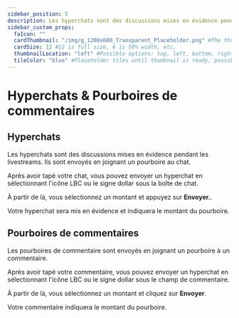 ---
sidebar_position: 5
description: Les hyperchats sont des discussions mises en évidence pendant les livestreams. Ils sont envoyés en joignant un pourboire au chat.
sidebar_custom_props:
  faIcon: ""
  cardThumbnail: "/img/g_1200x600_Transparent_Placeholder.png" #The thumbnail on the category card.
  cardSize: 12 #12 is full size, 6 is 50% width, etc.
  thumbnailLocation: "left" #Possible options: top, left, bottom, right, none
  tileColor: "blue" #Placeholder tiles until thumbnail is ready, possible options: blue, cream, darkpurple, lightpurple, mauve, orange, pink, none
---

# Hyperchats & Pourboires de commentaires

## Hyperchats

Les hyperchats sont des discussions mises en évidence pendant les livestreams. Ils sont envoyés en joignant un pourboire au chat.

Après avoir tapé votre chat, vous pouvez envoyer un hyperchat en sélectionnant l'icône LBC ou le signe dollar sous la boîte de chat.

À partir de là, vous sélectionnez un montant et appuyez sur **Envoyer.**.

Votre hyperchat sera mis en évidence et indiquera le montant du pourboire.

## Pourboires de commentaires

Les pourboires de commentaire sont envoyés en joignant un pourboire à un commentaire.

Après avoir tapé votre commentaire, vous pouvez envoyer un hyperchat en sélectionnant l'icône LBC ou le signe dollar sous le champ de commentaire.

À partir de là, vous sélectionnez un montant et cliquez sur **Envoyer**.

Votre commentaire indiquera le montant du pourboire.

